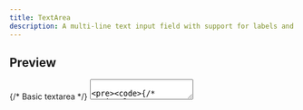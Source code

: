 ```yaml
---
title: TextArea
description: A multi-line text input field with support for labels and helper text.
---
```


## Preview

<Preview>
  <Flex direction="row" style={{ gap: '24px' }}>
    {/* Basic textarea */}
    <TextArea 
      label="Label" 
      placeholder="Place holder"
    />

    {/* Optional textarea with helper text */}
    <TextArea
      label="Label"
      isOptional
      helperText="Helper text"
      placeholder="Place holder"
    />

    {/* Error state textarea */}
    <TextArea
      label="Label"
      error={true}
      placeholder="Place holder"
    />

  </Flex>
</Preview>

## Usage

The TextArea component provides a multi-line text input with support for labels, helper text, and error states. It can be used in both controlled and uncontrolled modes.

## Installation

Install the component from your command line.

<LiveProvider>
  <LiveEditor code={`npm install @raystack/apsara`} border language="shell" />
</LiveProvider>

<LiveProvider>
  <LiveEditor code={`import { TextArea } from '@raystack/apsara/v1'

<TextArea
  label="Label"
  placeholder="Enter your text here"
  helperText="Optional helper text"
/>`} border/>
</LiveProvider>

## TextArea Props

The `TextArea` component accepts the following props:

- `label`: Text label displayed above the textarea
- `isOptional`: Boolean indicating if the field is optional (default: false)
- `helperText`: Helper text displayed below the textarea
- `error`: Boolean to show error state
- `width`: Custom width for the textarea container (string | number, default: "200px")
- `value`: Controlled value for the textarea
- `onChange`: Change handler for controlled usage
- `className`: Additional CSS class names
- All standard HTML textarea attributes

## Basic Usage

The most basic usage of TextArea with just a label and placeholder.

<Playground
  scope={{ TextArea }}
  code={`
<TextArea
  label="Basic TextArea"
  placeholder="Enter your text here"
/>
  `}
/>

## Optional Field

TextArea with optional indicator and helper text.

<Playground
  scope={{ TextArea }}
  code={`
<TextArea
  label="Optional TextArea"
  isOptional
  helperText="This field is optional"
  placeholder="Enter your text here"
/>
  `}
/>

## Error State

TextArea in error state with custom styling.

<Playground
  scope={{ TextArea }}
  code={`
<TextArea
  label="Error TextArea"
  error={true}
  helperText="This field has an error"
  placeholder="Enter your text here"
/>
  `}
/>

## Controlled Usage

Example of TextArea in controlled mode.

<Playground
  scope={{ TextArea }}
  code={`
function ControlledExample() {
  const [value, setValue] = React.useState('');
  
  return (
    <TextArea
      label="Controlled TextArea"
      value={value}
      onChange={(e) => setValue(e.target.value)}
      helperText={\`Current value: \${value.length} characters\`}
      placeholder="Type something..."
    />
  );
}
  `}
/>

## Custom Width

TextArea with custom width specification.

<Playground
  scope={{ TextArea }}
  code={`
<TextArea
  label="Custom Width"
  width="300px"
  placeholder="This textarea is 300px wide"
/>
  `}
/>

